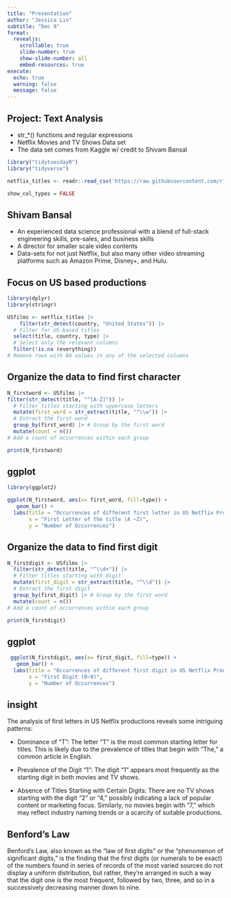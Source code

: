 ```yaml
---
title: "Presentation"
author: "Jessica Lin"
subtitle: "Dec 9"
format:
  revealjs:
    scrollable: true
    slide-number: true
    show-slide-number: all
    embed-resources: true
execute:
  echo: true
  warning: false
  message: false
---
```


## Project: Text Analysis

-   str\_\*() functions and regular expressions
-   Netflix Movies and TV Shows Data set
-   The data set comes from Kaggle w/ credit to Shivam Bansal

```r
library("tidytuesdayR")
library("tidyverse")

netflix_titles <- readr::read_csv('https://raw.githubusercontent.com/rfordatascience/tidytuesday/master/data/2021/2021-04-20/netflix_titles.csv')

show_col_types = FALSE
```

## Shivam Bansal

-   An experienced data science professional with a blend of full-stack engineering skills, pre-sales, and business skills
-   A director for smaller scale video contents
-   Data-sets for not just Netflix, but also many other video streaming platforms such as Amazon Prime, Disney+, and Hulu.

## Focus on US based productions

```r
library(dplyr)
library(stringr)

USfilms <- netflix_titles |> 
    filter(str_detect(country, "United States")) |> 
  # Filter for US-based titles
  select(title, country, type) |> 
  # Select only the relevant columns
  filter(!is.na (everything)) 
# Remove rows with NA values in any of the selected columns
```

## Organize the data to find first character

```r
N_firstword <- USfilms |>
filter(str_detect(title, "^[A-Z]")) |> 
  # Filter titles starting with uppercase letters
  mutate(first_word = str_extract(title, "^\\w")) |> 
  # Extract the first word 
  group_by(first_word) |> # Group by the first word
  mutate(count = n()) 
# Add a count of occurrences within each group

print(N_firstword)
```

## ggplot

```r
library(ggplot2)

ggplot(N_firstword, aes(x= first_word, fill=type)) +
   geom_bar() +
  labs(title = "Occurrences of different first letter in US Netflix Productions",
       x = "First Letter of the title (A ~Z)",
       y = "Number of Occurrences") 
```

## Organize the data to find first digit

```r
N_firstdigit <- USfilms |>
  filter(str_detect(title, "^\\d+")) |>
  # Filter titles starting with digit
  mutate(first_digit = str_extract(title, "^\\d")) |>
  # Extract the first digit
  group_by(first_digit) |> # Group by the first word
  mutate(count = n())
# Add a count of occurrences within each group

print(N_firstdigit)
```

## ggplot

```r
 ggplot(N_firstdigit, aes(x= first_digit, fill=type)) +
   geom_bar() +
  labs(title = "Occurrences of different first digit in US Netflix Productions",
       x = "First Digit (0~9)",
       y = "Number of Occurrences") 
```

## insight

The analysis of first letters in US Netflix productions reveals some intriguing patterns:

-   Dominance of "T": The letter "T" is the most common starting letter for titles. This is likely due to the prevalence of titles that begin with "The," a common article in English.

-   Prevalence of the Digit "1": The digit "1" appears most frequently as the starting digit in both movies and TV shows.

-   Absence of Titles Starting with Certain Digits: There are no TV shows starting with the digit "2" or "4," possibly indicating a lack of popular content or marketing focus. Similarly, no movies begin with "7," which may reflect industry naming trends or a scarcity of suitable productions.

## Benford's Law

Benford’s Law, also known as the “law of first digits” or the “phenomenon of significant digits,” is the finding that the first digits (or numerals to be exact) of the numbers found in series of records of the most varied sources do not display a uniform distribution, but rather, they’re arranged in such a way that the digit one is the most frequent, followed by two, three, and so in a successively decreasing manner down to nine.
